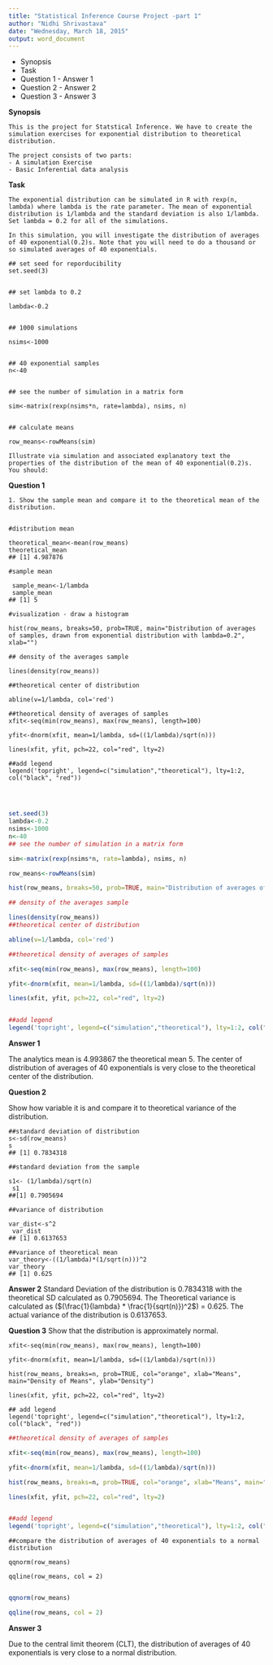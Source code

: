 ```yaml
---
title: "Statistical Inference Course Project -part 1"
author: "Nidhi Shrivastava"
date: "Wednesday, March 18, 2015"
output: word_document
---
```



- Synopsis
- Task
- Question 1
       - Answer 1
- Question 2
       - Answer 2
- Question 3
       - Answer 3



**Synopsis**

```
This is the project for Statstical Inference. We have to create the simulation exercises for exponential distribution to theoretical distribution.

The project consists of two parts:
- A simulation Exercise
- Basic Inferential data analysis
```
**Task**

```
The exponential distribution can be simulated in R with rexp(n, lambda) where lambda is the rate parameter. The mean of exponential distribution is 1/lambda and the standard deviation is also 1/lambda. Set lambda = 0.2 for all of the simulations. 

In this simulation, you will investigate the distribution of averages of 40 exponential(0.2)s. Note that you will need to do a thousand or so simulated averages of 40 exponentials.

```
```
## set seed for reporducibility
set.seed(3)
```
```

## set lambda to 0.2

lambda<-0.2
```
```

## 1000 simulations

nsims<-1000
```
```

## 40 exponential samples
n<-40
```
```

## see the number of simulation in a matrix form

sim<-matrix(rexp(nsims*n, rate=lambda), nsims, n)

```
```

## calculate means

row_means<-rowMeans(sim)

```
```
Illustrate via simulation and associated explanatory text the properties of the distribution of the mean of 40 exponential(0.2)s. You should:
```
**Question 1**

```
1. Show the sample mean and compare it to the theoretical mean of the distribution.

```
```

#distribution mean

theoretical_mean<-mean(row_means)
theoretical_mean
## [1] 4.987876
```
```
#sample mean

 sample_mean<-1/lambda
 sample_mean
## [1] 5
```
```
#visualization - draw a histogram

hist(row_means, breaks=50, prob=TRUE, main="Distribution of averages of samples, drawn from exponential distribution with lambda=0.2", xlab="")

```
```
## density of the averages sample

lines(density(row_means))
```
```
##theoretical center of distribution

abline(v=1/lambda, col='red')
```
```
##theoretical density of averages of samples
xfit<-seq(min(row_means), max(row_means), length=100)
```
```
yfit<-dnorm(xfit, mean=1/lambda, sd=((1/lambda)/sqrt(n)))
```
```
lines(xfit, yfit, pch=22, col="red", lty=2)
```
```
##add legend
legend('topright', legend=c("simulation","theoretical"), lty=1:2, col("black", "red"))




```

```r
set.seed(3)
lambda<-0.2
nsims<-1000
n<-40
## see the number of simulation in a matrix form

sim<-matrix(rexp(nsims*n, rate=lambda), nsims, n)

row_means<-rowMeans(sim)

hist(row_means, breaks=50, prob=TRUE, main="Distribution of averages of samples", xlab="")

## density of the averages sample

lines(density(row_means))
##theoretical center of distribution

abline(v=1/lambda, col='red')

##theoretical density of averages of samples

xfit<-seq(min(row_means), max(row_means), length=100)

yfit<-dnorm(xfit, mean=1/lambda, sd=((1/lambda)/sqrt(n)))

lines(xfit, yfit, pch=22, col="red", lty=2)


##add legend
legend('topright', legend=c("simulation","theoretical"), lty=1:2, col("black", "red"))

```

**Answer 1**

The analytics mean is 4.993867 the theoretical mean 5. The center of distribution of averages of 40 exponentials is very close to the theoretical center of the distribution.


**Question 2**

Show how variable it is and compare it to theoretical variance of the distribution.

```
##standard deviation of distribution
s<-sd(row_means)
s
## [1] 0.7834318

```

```
##standard deviation from the sample 

s1<- (1/lambda)/sqrt(n)
 s1
##[1] 0.7905694

```
```
##variance of distribution

var_dist<-s^2
 var_dist
## [1] 0.6137653
```
```
##variance of theoretical mean
var_theory<-((1/lambda)*(1/sqrt(n)))^2
var_theory
## [1] 0.625
```



**Answer 2**
Standard Deviation of the distribution is 0.7834318 with the theoretical SD calculated as 0.7905694. The Theoretical variance is calculated as ($(\frac{1}{lambda} * \frac{1}{sqrt(n)})^2$) = 0.625. The actual variance of the distribution is 0.6137653.



**Question 3**
Show that the distribution is approximately normal.


```
xfit<-seq(min(row_means), max(row_means), length=100)

yfit<-dnorm(xfit, mean=1/lambda, sd=((1/lambda)/sqrt(n)))

hist(row_means, breaks=n, prob=TRUE, col="orange", xlab="Means", main="Density of Means", ylab="Density")

lines(xfit, yfit, pch=22, col="red", lty=2)

## add legend
legend('topright', legend=c("simulation","theoretical"), lty=1:2, col("black", "red"))

```


```r


##theoretical density of averages of samples

xfit<-seq(min(row_means), max(row_means), length=100)

yfit<-dnorm(xfit, mean=1/lambda, sd=((1/lambda)/sqrt(n)))

hist(row_means, breaks=n, prob=TRUE, col="orange", xlab="Means", main="Density of Means", ylab="Density")

lines(xfit, yfit, pch=22, col="red", lty=2)


##add legend
legend('topright', legend=c("simulation","theoretical"), lty=1:2, col("black", "red"))

```


```
##compare the distribution of averages of 40 exponentials to a normal distribution

qqnorm(row_means)

qqline(row_means, col = 2)


```


```r


qqnorm(row_means)

qqline(row_means, col = 2)

```


**Answer 3**

Due to the central limit theorem (CLT), the distribution of averages of 40 exponentials is very close to a normal distribution.
